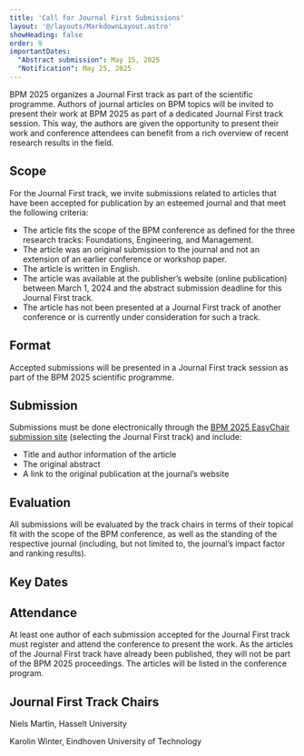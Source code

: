 ```yaml
---
title: 'Call for Journal First Submissions'
layout: '@/layouts/MarkdownLayout.astro'
showHeading: false
order: 9
importantDates: 
  "Abstract submission": May 15, 2025
  "Notification": May 25, 2025
---
```


BPM 2025 organizes a Journal First track as part of the scientific programme. Authors of journal articles on BPM topics will be invited to present their work at BPM 2025 as part of a dedicated Journal First track session. This way, the authors are given the opportunity to present their work and conference attendees can benefit from a rich overview of recent research results in the field.

## Scope
For the Journal First track, we invite submissions related to articles that have been accepted for publication by an esteemed journal and that meet the following criteria:
- The article fits the scope of the BPM conference as defined for the three research tracks: Foundations, Engineering, and Management.
- The article was an original submission to the journal and not an extension of an earlier conference or workshop paper.
- The article is written in English.
- The article was available at the publisher’s website (online publication) between March 1, 2024 and the abstract submission deadline for this Journal First track.
- The article has not been presented at a Journal First track of another conference or is currently under consideration for such a track.

## Format
Accepted submissions will be presented in a Journal First track session as part of the BPM 2025 scientific programme.

## Submission
Submissions must be done electronically through the [BPM 2025 EasyChair submission site](https://easychair.org/conferences/?conf=bpm2025) (selecting the Journal First track) and include:
- Title and author information of the article
- The original abstract
- A link to the original publication at the journal’s website

## Evaluation
All submissions will be evaluated by the track chairs in terms of their topical fit with the scope of the BPM conference, as well as the standing of the respective journal (including, but not limited to, the journal’s impact factor and ranking results).

## Key Dates
<ImportantDates importantDates={frontmatter.importantDates}/>


## Attendance
At least one author of each submission accepted for the Journal First track must register and attend the conference to present the work. As the articles of the Journal First track have already been published, they will not be part of the BPM 2025 proceedings. The articles will be listed in the conference program.

## Journal First Track Chairs
Niels Martin, Hasselt University

Karolin Winter, Eindhoven University of Technology
